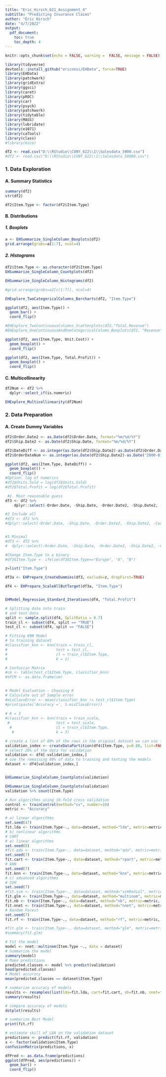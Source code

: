 ```yaml
---
title: "Eric_Hirsch_621_Assignment_4"
subtitle: "Predicting Insurance Claims" 
author: "Eric Hirsch"
date: "4/7/2022"
output:
  pdf_document:
    toc: true
    toc_depth: 4
---
```


```r
knitr::opts_chunk$set(echo = FALSE, warning =  FALSE, message = FALSE)
```

```r
library(tidyverse)
devtools::install_github("ericonsi/EHData", force=TRUE)
library(EHData)
library(patchwork)
library(gridExtra)
library(ggsci)
library(caret)
library(pROC)
library(car)
library(psych)
library(patchwork)
library(tidytable)
library(MASS)
library(lubridate)
library(e1071)
library(caTools)
library(class)
#library(mice)
```
```r

df2 <- read.csv("D:\\RStudio\\CUNY_622\\1\\Salesdata_5000.csv")
#df2 <- read.csv("D:\\RStudio\\CUNY_622\\1\\Salesdata_50000.csv")

```

### 1. Data Exploration


#### A. Summary Statistics

```r

summary(df2)
str(df2)

df2$Item.Type <- factor(df2$Item.Type)

```


#### B. Distributions


##### 1. Boxplots

```r
a <- EHSummarize_SingleColumn_Boxplots(df2)
grid.arrange(grobs=a[1:7], ncol=4)

```

##### 2. Histograms

```r

df2$Item.Type <- as.character(df2$Item.Type)
EHSummarize_SingleColumn_Countplots(df2)
```
```r

EHSummarize_SingleColumn_Histograms(df2)

#grid.arrange(grobs=a2[c(1:7)], ncol=4)
```
```r

EHExplore_TwoCategoricalColumns_Barcharts(df2, "Item.Type")

```


```r

ggplot(df2, aes(Item.Type)) +
  geom_bar() +
  coord_flip()

```
```r

#EHExplore_TwoContinuousColumns_Scatterplots(df2,"Total.Revenue")
#EHExplore_OneContinuousAndOneCategoricalColumn_Boxplots(df2, "Revenue", yCategorical=TRUE)

ggplot(df2, aes(Item.Type, Unit.Cost)) +
  geom_boxplot() +
  coord_flip()

ggplot(df2, aes(Item.Type, Total.Profit)) +
  geom_boxplot() +
  coord_flip()
```

#### C. Multicollinearity

```r

df2Num <- df2 %>%
  dplyr::select_if(is.numeric)

EHExplore_Multicollinearity(df2Num)


```

### 2. Data Preparation

#### A. Create Dummy Variables


```r

df2$Order.Date2 <- as.Date(df2$Order.Date, format="%m/%d/%Y")
df2$Ship.Date2 <- as.Date(df2$Ship.Date, format="%m/%d/%Y")

df2$DateDiff <- as.integer(as.Date(df2$Ship.Date2)-as.Date(df2$Order.Date2))
df2$OrderDateNum <- as.integer(as.Date(df2$Ship.Date2)-as.Date("2000-01-01"))

ggplot(df2, aes(Item.Type, DateDiff)) +
  geom_boxplot() +
  coord_flip()
#Option: log of numerics
#df2$Units.Sold = log(df2$Units.Sold)
#df2$Total.Profit = log(df2$Total.Profit)

 #1. Most reasonable guess
df3 <- df2 %>%
    dplyr::select(-Order.Date, -Ship.Date, -Order.Date2, -Ship.Date2, -Country, -Order.ID, -Unit.Price, -Total.Revenue, -Total.Cost, -Unit.Cost)

#2 Include all
#df3 <- df2 %>%
#dplyr::select(-Order.Date, -Ship.Date, -Order.Date2, -Ship.Date2, -Country, -Order.ID)


#3 Minimal
#df3 <- df2 %>%
#  dplyr::select(-Order.Date, -Ship.Date, -Order.Date2, -Ship.Date2, -Country, -Order.ID, -Unit.Price, -Total.Revenue, #-Total.Cost, -Unit.Cost, -Item.Type, -DateDiff, -OrderDateNum, -Sales.Channel)

#Change Item.Type to a binary
#df3$Item.Type <- ifelse(df3$Item.Type=="Europe", "A", "B")

z=list("Item.Type")

df3a <- EHPrepare_CreateDummies(df3, exclude=z, dropFirst=TRUE)

df4 <- EHPrepare_ScaleAllButTarget(df3a, "Item.Type")


EHModel_Regression_Standard_Iterations(df4, "Total.Profit")
```
```r

# Splitting data into train
# and test data
split <- sample.split(df4, SplitRatio = 0.7)
train_cl <- subset(df4, split == "TRUE")
test_cl <- subset(df4, split == "FALSE")

```


```r

# Fitting KNN Model 
# to training dataset
#classifier_knn <- knn(train = train_cl,
#                      test = test_cl,
#                      cl = train_cl$Item.Type,
#                      k = 1)

```

```r


# Confusiin Matrix
#cm <- table(test_cl$Item.Type, classifier_knn)
#dfCM <- as.data.frame(cm)
  
```

```r

# Model Evaluation - Choosing K
# Calculate out of Sample error
#misClassError <- mean(classifier_knn != test_cl$Item.Type)
#print(paste('Accuracy =', 1-misClassError))
  
# K = 3
#classifier_knn <- knn(train = train_scale,
 #                     test = test_scale,
  #                    cl = train_cl$Item.Type,
   #                   k = 3)

```

```r

# create a list of 80% of the rows in the original dataset we can use for training
validation_index <- createDataPartition(df4$Item.Type, p=0.80, list=FALSE)
# select 20% of the data for validation
validation <- df4[-validation_index,]
# use the remaining 80% of data to training and testing the models
dataset <- df4[validation_index,]


EHSummarize_SingleColumn_Countplots(validation)

EHSummarize_SingleColumn_Countplots(validation)
validation %>% count(Item.Type)

```

```r

# Run algorithms using 10-fold cross validation
control <- trainControl(method="cv", number=10)
metric <- "Accuracy"

# a) linear algorithms
set.seed(47)
fit.lda <- train(Item.Type~., data=dataset, method="lda", metric=metric, trControl=control)
# b) nonlinear algorithms
# CART
# a) linear algorithms
set.seed(8)
#fit.qda <- train(Item.Type~., data=dataset, method="qda", metric=metric, trControl=control)
set.seed(7)
fit.cart <- train(Item.Type~., data=dataset, method="rpart", metric=metric, trControl=control)
# kNN
set.seed(7)
fit.knn <- train(Item.Type~., data=dataset, method="knn", metric=metric, trControl=control)
# c) advanced algorithms
# SVM
set.seed(7)
#fit.svm <- train(Item.Type~., data=dataset, method="svmRadial", metric=metric, trControl=control)
fit.glm <- train(Item.Type~., data=dataset, method="multinom", metric=metric, trControl=control)
fit.nb <- train(Item.Type~., data=dataset, method="nb", metric=metric, trControl=control)
fit.nnet <- train(Item.Type~., data=dataset, method="nnet", metric=metric, trControl=control)
# Random Forest
set.seed(7)
fit.rf <- train(Item.Type~., data=dataset, method="rf", metric=metric, trControl=control)
```

```r

#fit.glm <- train(Item.Type~., data=dataset, method="glm", metric=metric, trControl=control)
#summary(fit.glm)

```

```r

# Fit the model
model <- nnet::multinom(Item.Type ~., data = dataset)
# Summarize the model
summary(model)
# Make predictions
predicted.classes <- model %>% predict(validation)
head(predicted.classes)
# Model accuracy
mean(predicted.classes == dataset$Item.Type)

```


```r


# summarize accuracy of models
results <- resamples(list(lda=fit.lda, cart=fit.cart, nb=fit.nb, nnet=fit.nnet, multinom=fit.glm, knn=fit.knn, rf=fit.rf))
summary(results)
```

```r
# compare accuracy of models
dotplot(results)


```
```r

# summarize Best Model
print(fit.rf)
```
```r

# estimate skill of LDA on the validation dataset
predictions <- predict(fit.rf, validation)
x <- factor(validation$Item.Type)
confusionMatrix(predictions, x)

dfPred <- as.data.frame(predictions)
ggplot(dfPred, aes(predictions)) +
  geom_bar() +
  coord_flip()
```
